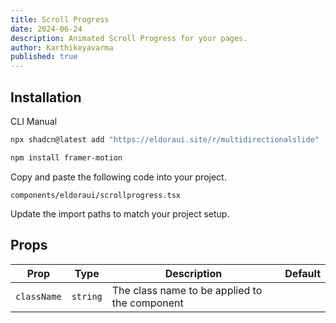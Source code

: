 ```yaml
---
title: Scroll Progress
date: 2024-06-24
description: Animated Scroll Progress for your pages.
author: Karthikeyavarma
published: true
---
```


<ComponentPreview name="scrollprogressdemo" />

## Installation


<Tabs defaultValue="cli">

<TabsList>
  <TabsTrigger value="cli">CLI</TabsTrigger>
  <TabsTrigger value="manual">Manual</TabsTrigger>
</TabsList>
<TabsContent value="cli">

```bash
npx shadcn@latest add "https://eldoraui.site/r/multidirectionalslide"
```

</TabsContent>

<TabsContent value="manual">

<Steps>

<Step>

```bash
npm install framer-motion
```

</Step>

<Step>Copy and paste the following code into your project.</Step>

`components/eldoraui/scrollprogress.tsx`

<ComponentSource name="scrollprogress" />

<Step>Update the import paths to match your project setup.</Step>

</Steps>

</TabsContent>

</Tabs>



## Props

| Prop        | Type     | Description                                   | Default |
| ----------- | -------- | --------------------------------------------- | ------- |
| `className` | `string` | The class name to be applied to the component |         |
